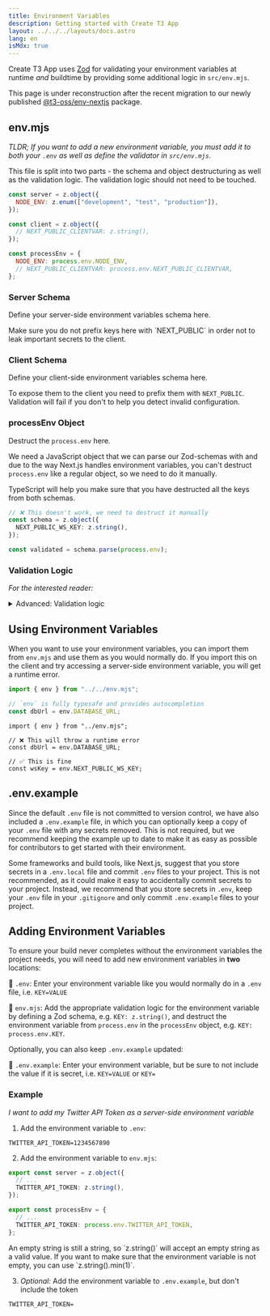 ```yaml
---
title: Environment Variables
description: Getting started with Create T3 App
layout: ../../../layouts/docs.astro
lang: en
isMdx: true
---
```



Create T3 App uses [Zod](https://github.com/colinhacks/zod) for validating your environment variables at runtime _and_ buildtime by providing some additional logic in `src/env.mjs`.

<Callout>

This page is under reconstruction after the recent migration to our newly published [@t3-oss/env-nextjs](https://env.t3.gg) package.

</Callout>

## env.mjs

_TLDR; If you want to add a new environment variable, you must add it to both your `.env` as well as define the validator in `src/env.mjs`._

This file is split into two parts - the schema and object destructuring as well as the validation logic. The validation logic should not need to be touched.

```ts:env.mjs
const server = z.object({
  NODE_ENV: z.enum(["development", "test", "production"]),
});

const client = z.object({
  // NEXT_PUBLIC_CLIENTVAR: z.string(),
});

const processEnv = {
  NODE_ENV: process.env.NODE_ENV,
  // NEXT_PUBLIC_CLIENTVAR: process.env.NEXT_PUBLIC_CLIENTVAR,
};
```

### Server Schema

Define your server-side environment variables schema here.

<Callout type="warning">
  Make sure you do not prefix keys here with `NEXT_PUBLIC` in order not to leak
  important secrets to the client.
</Callout>

### Client Schema

Define your client-side environment variables schema here.

To expose them to the client you need to prefix them with `NEXT_PUBLIC`. Validation will fail if you don't to help you detect invalid configuration.

### processEnv Object

Destruct the `process.env` here.

We need a JavaScript object that we can parse our Zod-schemas with and due to the way Next.js handles environment variables, you can't destruct `process.env` like a regular object, so we need to do it manually.

TypeScript will help you make sure that you have destructed all the keys from both schemas.

```ts
// ❌ This doesn't work, we need to destruct it manually
const schema = z.object({
  NEXT_PUBLIC_WS_KEY: z.string(),
});

const validated = schema.parse(process.env);
```

### Validation Logic

_For the interested reader:_

<details>
<summary>Advanced: Validation logic</summary>

Depending on the environment (server or client) we validate either both or just the client schema. This means that even though the server environment variables will be undefined, they won't trigger the validation to fail - meaning we can have a single entrypoint for our environment variables.

```ts
// src/env.mjs

const isServer = typeof window === "undefined";

const merged = server.merge(client);
const parsed = isServer
  ? merged.safeParse(processEnv) // <-- on server, validate all
  : client.safeParse(processEnv); // <-- on client, validate only client

if (parsed.success === false) {
  console.error(
    "❌ Invalid environment variables:\n",
    ...formatErrors(parsed.error.format()),
  );
  throw new Error("Invalid environment variables");
}
```

Then, we use a proxy object to throw errors if you try to access a server-side environment variable on the client.

```ts
// src/env.mjs

// proxy allows us to remap the getters
export const env = new Proxy(parsed.data, {
  get(target, prop) {
    if (typeof prop !== "string") return undefined;
    // on the client we only allow NEXT_PUBLIC_ variables
    if (!isServer && !prop.startsWith("NEXT_PUBLIC_"))
      throw new Error(
        "❌ Attempted to access serverside environment variable on the client",
      );
    return target[prop]; // <-- otherwise, return the value
  },
});
```

</details>

## Using Environment Variables

When you want to use your environment variables, you can import them from `env.mjs` and use them as you would normally do. If you import this on the client and try accessing a server-side environment variable, you will get a runtime error.

```ts:pages/api/hello.ts
import { env } from "../../env.mjs";

// `env` is fully typesafe and provides autocompletion
const dbUrl = env.DATABASE_URL;
```

```ts:pages/index.tsx
import { env } from "../env.mjs";

// ❌ This will throw a runtime error
const dbUrl = env.DATABASE_URL;

// ✅ This is fine
const wsKey = env.NEXT_PUBLIC_WS_KEY;
```

## .env.example

Since the default `.env` file is not committed to version control, we have also included a `.env.example` file, in which you can optionally keep a copy of your `.env` file with any secrets removed. This is not required, but we recommend keeping the example up to date to make it as easy as possible for contributors to get started with their environment.

Some frameworks and build tools, like Next.js, suggest that you store secrets in a `.env.local` file and commit `.env` files to your project. This is not recommended, as it could make it easy to accidentally commit secrets to your project. Instead, we recommend that you store secrets in `.env`, keep your `.env` file in your `.gitignore` and only commit `.env.example` files to your project.

## Adding Environment Variables

To ensure your build never completes without the environment variables the project needs, you will need to add new environment variables in **two** locations:

📄 `.env`: Enter your environment variable like you would normally do in a `.env` file, i.e. `KEY=VALUE`

📄 `env.mjs`: Add the appropriate validation logic for the environment variable by defining a Zod schema, e.g. `KEY: z.string()`, and destruct the environment variable from `process.env` in the `processEnv` object, e.g. `KEY: process.env.KEY`.

Optionally, you can also keep `.env.example` updated:

📄 `.env.example`: Enter your environment variable, but be sure to not include the value if it is secret, i.e. `KEY=VALUE` or `KEY=`

### Example

_I want to add my Twitter API Token as a server-side environment variable_

1. Add the environment variable to `.env`:

```
TWITTER_API_TOKEN=1234567890
```

2. Add the environment variable to `env.mjs`:

```ts
export const server = z.object({
  // ...
  TWITTER_API_TOKEN: z.string(),
});

export const processEnv = {
  // ...
  TWITTER_API_TOKEN: process.env.TWITTER_API_TOKEN,
};
```

<Callout type="info">
  An empty string is still a string, so `z.string()` will accept an empty string
  as a valid value. If you want to make sure that the environment variable is
  not empty, you can use `z.string().min(1)`.
</Callout>

3. _Optional:_ Add the environment variable to `.env.example`, but don't include the token

```
TWITTER_API_TOKEN=
```
